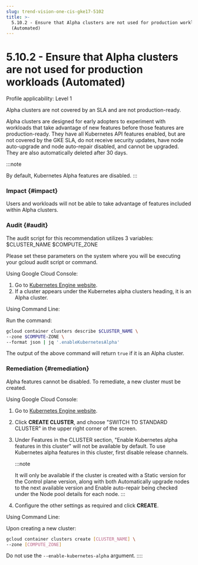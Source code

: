 ```yaml
---
slug: trend-vision-one-cis-gke17-5102
title: >-
  5.10.2 - Ensure that Alpha clusters are not used for production workloads
  (Automated)
---
```

# 5.10.2 - Ensure that Alpha clusters are not used for production workloads (Automated)

Profile applicability: Level 1

Alpha clusters are not covered by an SLA and are not production-ready.

Alpha clusters are designed for early adopters to experiment with workloads that take advantage of new features before those features are production-ready. They have all Kubernetes API features enabled, but are not covered by the GKE SLA, do not receive security updates, have node auto-upgrade and node auto-repair disabled, and cannot be upgraded. They are also automatically deleted after 30 days.

:::note

By default, Kubernetes Alpha features are disabled.
:::

### Impact {#impact}

Users and workloads will not be able to take advantage of features included within Alpha clusters.

### Audit {#audit}

The audit script for this recommendation utilizes 3 variables: $CLUSTER_NAME $COMPUTE_ZONE

Please set these parameters on the system where you will be executing your gcloud audit script or command.

Using Google Cloud Console:

1.  Go to [Kubernetes Engine website](https://console.cloud.google.com/kubernetes/list).
2.  If a cluster appears under the Kubernetes alpha clusters heading, it is an Alpha cluster.

Using Command Line:

Run the command:

```bash
gcloud container clusters describe $CLUSTER_NAME \
--zone $COMPUTE-ZONE \
--format json | jq '.enableKubernetesAlpha'
```

The output of the above command will return `true` if it is an Alpha cluster.

### Remediation {#remediation}

Alpha features cannot be disabled. To remediate, a new cluster must be created.

Using Google Cloud Console:

1.  Go to [Kubernetes Engine website](https://console.cloud.google.com/kubernetes/list).
2.  Click **CREATE CLUSTER**, and choose "SWITCH TO STANDARD CLUSTER" in the upper right corner of the screen.
3.  Under Features in the CLUSTER section, "Enable Kubernetes alpha features in this cluster" will not be available by default. To use Kubernetes alpha features in this cluster, first disable release channels.

    :::note

    It will only be available if the cluster is created with a Static version for the Control plane version, along with both Automatically upgrade nodes to the next available version and Enable auto-repair being checked under the Node pool details for each node.
    :::
4.  Configure the other settings as required and click **CREATE**.

Using Command Line:

Upon creating a new cluster:

```bash
gcloud container clusters create [CLUSTER_NAME] \
--zone [COMPUTE_ZONE]
```

Do not use the `--enable-kubernetes-alpha` argument.
::::
